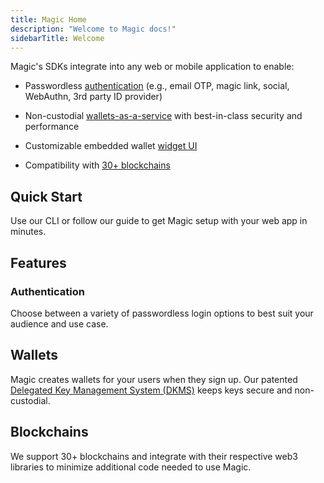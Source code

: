 ```yaml
---
title: Magic Home
description: "Welcome to Magic docs!"
sidebarTitle: Welcome
---
```


Magic's SDKs integrate into any web or mobile application to enable:

- Passwordless [authentication](/docs/embedded-wallet/authentication/overview) (e.g., email OTP, magic link, social, WebAuthn, 3rd party ID provider)

- Non-custodial [wallets-as-a-service](/docs/embedded-wallet/wallets/customization/widget-ui) with best-in-class security and performance

- Customizable embedded wallet [widget UI](/docs/embedded-wallet/wallets/customization/widget-ui)

- Compatibility with [30+ blockchains](/docs/embedded-wallet/blockchains/overview)

<CardGroup cols={2}>
  <Card
    title="Read Magic Guides"
    icon="book-open"
    href="https://magic.link/guides"
  />
  <Card
    title="Video Tutorials"
    icon="youtube"
    href="https://www.youtube.com/@Magiclabs/videos"
  />
</CardGroup>

## Quick Start

Use our CLI or follow our guide to get Magic setup with your web app in minutes.

<CardGroup cols={3}>
  <Card
    title="Try Magic"
    icon="wand-magic-sparkles"
    href="/docs/home/quickstart/cli"
    horizontal
    iconType="solid"
  />
</CardGroup>

## ⁠Features

### Authentication

Choose between a variety of passwordless login options to best suit your audience and use case.

<CardGroup cols={3}>
  <Card
    title="Email OTP"
    icon="envelope"
    href="/docs/embedded-wallet/authentication/login/email-otp"
    horizontal
    iconType="solid"
  />
  <Card
    title="Magic Links"
    icon="link"
    href="/docs/embedded-wallet/authentication/login/magic-links"
    horizontal
    iconType="solid"
  />
  <Card
    title="SMS Login"
    icon="comment-dots"
    href="/docs/embedded-wallet/authentication/login/sms-login"
    horizontal
    iconType="solid"
  />
  <Card
    title="WebAuthn"
    icon="fingerprint"
    href="/docs/embedded-wallet/authentication/login/webauthn"
    horizontal
    iconType="solid"
  />
  <Card
    title="Bring Your Own IDP"
    icon="id-card"
    href="/docs/embedded-wallet/authentication/login/idp"
    horizontal
    iconType="solid"
  />
  <Card
    title="Farcaster"
    icon="tower-observation"
    href="/docs/embedded-wallet/authentication/login/farcaster"
    horizontal
    iconType="solid"
  />
</CardGroup>

## Wallets

Magic creates wallets for your users when they sign up. Our patented [Delegated Key Management System (DKMS)](/docs/home/security/product-security#private-keys-can-be-lost-or-stolen-how-do-you-protect-my-private-key) keeps keys secure and non-custodial.

<CardGroup cols={3}>
  <Card
    title="Transaction Signing"
    icon="rotate"
    href="/docs/embedded-wallet/wallets/features/transaction-signing"
    horizontal
    iconType="solid"
  />
  <Card
    title="Personal Signatures"
    icon="circle-user"
    href="/docs/embedded-wallet/wallets/features/personal-signatures"
    horizontal
    iconType="solid"
  />
  <Card
    title="Fiat On-Ramps"
    icon="money-bill-wave"
    href="/docs/embedded-wallet/wallets/features/fiat-on-ramps"
    horizontal
    iconType="solid"
  />
  <Card
    title="Key Export"
    icon="up-right-from-square"
    href="/docs/embedded-wallet/wallets/features/key-export"
    horizontal
    iconType="solid"
  />
</CardGroup>

## Blockchains

We support 30+ blockchains and integrate with their respective web3 libraries to minimize additional code needed to use Magic.

<CardGroup cols={3}>
  <Card
    title="Polygon"
    icon="draw-polygon"
    href="/docs/embedded-wallet/blockchains/featured-chains/polygon"
    horizontal
    iconType="solid"
  />
  <Card
    title="Ethereum"
    icon="ethereum"
    href="/docs/embedded-wallet/blockchains/featured-chains/ethereum/javascript"
    horizontal
    iconType="solid"
  />
  <Card
    title="Solana"
    icon="sun"
    href="/docs/embedded-wallet/blockchains/featured-chains/solana"
    horizontal
    iconType="solid"
  />
  <Card
    title="Flow"
    icon="water"
    href="docs/embedded-wallet/blockchains/other-chains/other/flow"
    horizontal
    iconType="solid"
  />
  <Card
    title="Aptos"
    icon="a"
    href="/docs/embedded-wallet/blockchains/other-chains/other/aptos"
    horizontal
    iconType="solid"
  />
  <Card
    title="Algorand"
    icon="chart-line"
    href="docs/embedded-wallet/blockchains/other-chains/other/algorand"
    horizontal
    iconType="solid"
  />
  <Card
    title="Arbitrum"
    icon="arrow-up-right-dots"
    href="docs/embedded-wallet/blockchains/other-chains/evm/arbitrum"
    horizontal
    iconType="solid"
  />
  <Card
    title="Astar zkEVM"
    icon="star"
    href="/docs/embedded-wallet/blockchains/other-chains/evm/astar-zkevm"
    horizontal
    iconType="solid"
  />
  <Card
    title="Avalanche"
    icon="mountain"
    href="docs/embedded-wallet/blockchains/other-chains/other/avalanche"
    horizontal
    iconType="solid"
  />
  <Card
    title="Base"
    icon="layer-group"
    href="/docs/embedded-wallet/blockchains/other-chains/evm/base"
    horizontal
    iconType="solid"
  />
  <Card
    title="Berachain"
    icon="b"
    href="/docs/embedded-wallet/blockchains/other-chains/evm/berachain"
    horizontal
    iconType="solid"
  />
  <Card
    title="Binance"
    icon="coins"
    href="/docs/embedded-wallet/blockchains/other-chains/evm/binance-smart-chain"
    horizontal
    iconType="solid"
  />
  <Card
    title="Bitcoin"
    icon="bitcoin"
    href="/docs/embedded-wallet/blockchains/other-chains/other/bitcoin"
    horizontal
    iconType="solid"
  />
  <Card
    title="Celo"
    icon="mobile"
    href="/docs/embedded-wallet/blockchains/other-chains/evm/celo"
    horizontal
    iconType="solid"
  />
  <Card
    title="Chiliz"
    icon="pepper-hot"
    href="/docs/embedded-wallet/blockchains/other-chains/evm/chiliz"
    horizontal
    iconType="solid"
  />
  <Card
    title="Cosmos"
    icon="atom"
    href="/docs/embedded-wallet/blockchains/other-chains/other/cosmos"
    horizontal
    iconType="solid"
  />
  <Card
    title="Cronos"
    icon="clock"
    href="/docs/embedded-wallet/blockchains/other-chains/evm/cronos"
    horizontal
    iconType="solid"
  />
  <Card
    title="Etherlink"
    icon="link"
    href="/docs/embedded-wallet/blockchains/other-chains/evm/etherlink"
    horizontal
    iconType="solid"
  />
  <Card
    title="Fantom"
    icon="ghost"
    href="/docs/embedded-wallet/blockchains/other-chains/evm/fantom"
    horizontal
    iconType="solid"
  />
  <Card
    title="Flare"
    icon="fire"
    href="/docs/embedded-wallet/blockchains/other-chains/evm/flare"
    horizontal
    iconType="solid"
  />
  <Card
    title="Harmony"
    icon="music"
    href="/docs/embedded-wallet/blockchains/other-chains/evm/harmony"
    horizontal
    iconType="solid"
  />
  <Card
    title="Hedera"
    icon="h"
    href="/docs/embedded-wallet/blockchains/other-chains/evm/hedera"
    horizontal
    iconType="solid"
  />
  <Card
    title="Horizen EON"
    icon="h"
    href="/docs/embedded-wallet/blockchains/other-chains/evm/horizen-eon"
    horizontal
    iconType="solid"
  />
  <Card
    title="ICON"
    icon="cube"
    href="/docs/embedded-wallet/blockchains/other-chains/other/icon"
    horizontal
    iconType="solid"
  />
  <Card
    title="Loopring"
    icon="ring"
    href="/docs/embedded-wallet/blockchains/other-chains/evm/loopring"
    horizontal
    iconType="solid"
  />
  <Card
    title="Moonbeam"
    icon="moon"
    href="/docs/embedded-wallet/blockchains/other-chains/evm/moonbeam"
    horizontal
    iconType="solid"
  />
  <Card
    title="Near"
    icon="n"
    href="/docs/embedded-wallet/blockchains/other-chains/other/near"
    horizontal
    iconType="solid"
  />
  <Card
    title="Optimism"
    icon="thumbs-up"
    href="/docs/embedded-wallet/blockchains/other-chains/evm/optimism"
    horizontal
    iconType="solid"
  />
  <Card
    title="Polkadot"
    icon="P"
    href="/docs/embedded-wallet/blockchains/other-chains/other/polkadot"
    horizontal
    iconType="solid"
  />
  <Card
    title="RARI Chain"
    icon="r"
    href="/docs/embedded-wallet/blockchains/other-chains/evm/rari-chain"
    horizontal
    iconType="solid"
  />
  <Card
    title="Sei"
    icon="s"
    href="/docs/embedded-wallet/blockchains/other-chains/evm/sei"
    horizontal
    iconType="solid"
  />
  <Card
    title="Stability"
    icon="S"
    href="/docs/embedded-wallet/blockchains/other-chains/evm/stability"
    horizontal
    iconType="solid"
  />
  <Card
    title="Tezos"
    icon="t"
    href="/docs/embedded-wallet/blockchains/featured-chains/tezos"
    horizontal
    iconType="solid"
  />
  <Card
    title="ZetaChain"
    icon="z"
    href="/docs/embedded-wallet/blockchains/other-chains/evm/zetachain"
    horizontal
    iconType="solid"
  />
  <Card
    title="Zilliqa"
    icon="z"
    href="/docs/embedded-wallet/blockchains/other-chains/other/zilliqa"
    horizontal
    iconType="solid"
  />
  <Card
    title="XDC Network"
    icon="x"
    href="/docs/embedded-wallet/blockchains/other-chains/evm/xdc-network"
    horizontal
    iconType="solid"
  />
</CardGroup>
